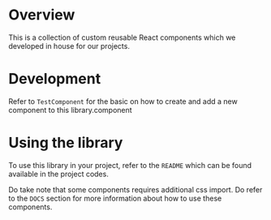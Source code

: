 
<Meta title='Docs/Intro' />

# Overview

This is a collection of custom reusable React components which we developed in house for our projects.

# Development

Refer to `TestComponent` for the basic on how to create and add a new component to this library.component

# Using the library

To use this library in your project, refer to the `README` which can be found available in the project codes.

Do take note that some components requires additional css import. Do refer to the `DOCS` section for more information about how to use these components.


